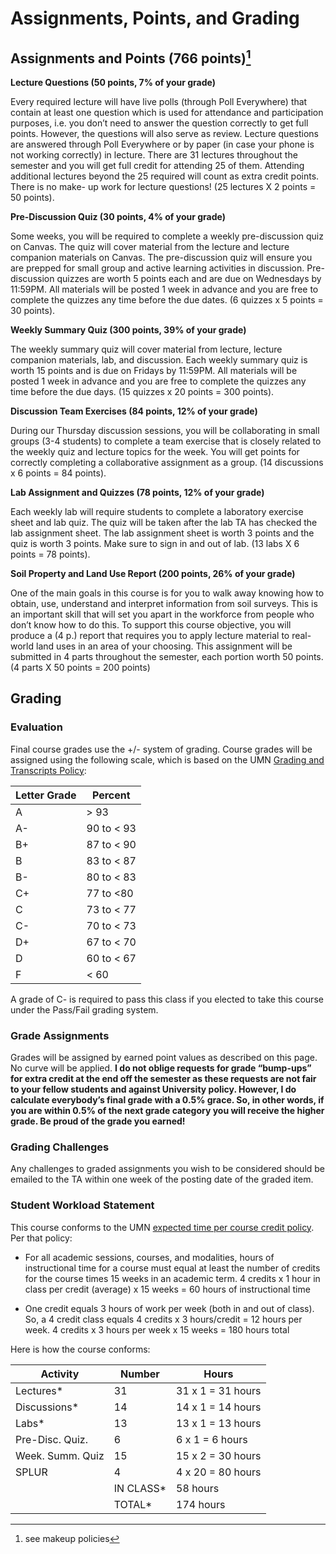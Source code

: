 # Assignments, Points, and Grading {#sec-assignments}

## Assignments and Points (766 points)[^assignments-points-grades-1]

[^assignments-points-grades-1]: see makeup policies

**Lecture Questions (50 points, 7% of your grade)**

Every required lecture will have live polls (through Poll Everywhere) that contain at least one question which is used for attendance and participation purposes, i.e. you don't need to answer the question correctly to get full points. However, the questions will also serve as review. Lecture questions are answered through Poll Everywhere or by paper (in case your phone is not working correctly) in lecture. There are 31 lectures throughout the semester and you will get full credit for attending 25 of them. Attending additional lectures beyond the 25 required will count as extra credit points. There is no make- up work for lecture questions! (25 lectures X 2 points = 50 points).

**Pre-Discussion Quiz (30 points, 4% of your grade)**

Some weeks, you will be required to complete a weekly pre-discussion quiz on Canvas. The quiz will cover material from the lecture and lecture companion materials on Canvas. The pre-discussion quiz will ensure you are prepped for small group and active learning activities in discussion. Pre-discussion quizzes are worth 5 points each and are due on Wednesdays by 11:59PM. All materials will be posted 1 week in advance and you are free to complete the quizzes any time before the due dates. (6 quizzes x 5 points = 30 points).

**Weekly Summary Quiz (300 points, 39% of your grade)**

The weekly summary quiz will cover material from lecture, lecture companion materials, lab, and discussion. Each weekly summary quiz is worth 15 points and is due on Fridays by 11:59PM. All materials will be posted 1 week in advance and you are free to complete the quizzes any time before the due days. (15 quizzes x 20 points = 300 points).

**Discussion Team Exercises (84 points, 12% of your grade)**

During our Thursday discussion sessions, you will be collaborating in small groups (3-4 students) to complete a team exercise that is closely related to the weekly quiz and lecture topics for the week. You will get points for correctly completing a collaborative assignment as a group. (14 discussions x 6 points = 84 points).

**Lab Assignment and Quizzes (78 points, 12% of your grade)**

Each weekly lab will require students to complete a laboratory exercise sheet and lab quiz. The quiz will be taken after the lab TA has checked the lab assignment sheet. The lab assignment sheet is worth 3 points and the quiz is worth 3 points. Make sure to sign in and out of lab. (13 labs X 6 points = 78 points).

**Soil Property and Land Use Report (200 points, 26% of your grade)**

One of the main goals in this course is for you to walk away knowing how to obtain, use, understand and interpret information from soil surveys. This is an important skill that will set you apart in the workforce from people who don't know how to do this. To support this course objective, you will produce a (4 p.) report that requires you to apply lecture material to real-world land uses in an area of your choosing. This assignment will be submitted in 4 parts throughout the semester, each portion worth 50 points. (4 parts X 50 points = 200 points)

## Grading

### Evaluation

Final course grades use the +/- system of grading. Course grades will be assigned using the following scale, which is based on the UMN [Grading and Transcripts Policy](https://policy.umn.edu/education/gradingtranscripts):

| **Letter Grade** | **Percent** |
|------------------|-------------|
| A                | \> 93       |
| A-               | 90 to \< 93 |
| B+               | 87 to \< 90 |
| B                | 83 to \< 87 |
| B-               | 80 to \< 83 |
| C+               | 77 to \<80  |
| C                | 73 to \< 77 |
| C-               | 70 to \< 73 |
| D+               | 67 to \< 70 |
| D                | 60 to \< 67 |
| F                | \< 60       |

::: callout-note
A grade of C- is required to pass this class if you elected to take this course under the Pass/Fail grading system.
:::

### Grade Assignments

Grades will be assigned by earned point values as described on this page. No curve will be applied. **I do not oblige requests for grade "bump-ups" for extra credit at the end off the semester as these requests are not fair to your fellow students and against University policy. However, I do calculate everybody's final grade with a 0.5% grace. So, in other words, if you are within 0.5% of the next grade category you will receive the higher grade. Be proud of the grade you earned!**

### Grading Challenges

Any challenges to graded assignments you wish to be considered should be emailed to the TA within one week of the posting date of the graded item.

### Student Workload Statement
This course conforms to the UMN [expected time per course credit policy](https://policy.umn.edu/education/expectedtimepercredit). Per that policy:

- For all academic sessions, courses, and modalities, hours of instructional time for a course must equal at least the number of credits for the course times 15 weeks in an academic term. 4 credits x 1 hour in class per credit (average) x 15 weeks = 60 hours of instructional time

- One credit equals 3 hours of work per week (both in and out of class). So, a 4 credit class equals 4 credits x 3 hours/credit = 12 hours per week. 4 credits x 3 hours per week  x 15 weeks = 180 hours total

Here is how the course conforms:

|    **Activity**   | **Number** |     **Hours**     |
|-------------------|------------|-------------------|
| Lectures*         | 31         | 31 x 1 = 31 hours |
| Discussions*      | 14         | 14 x 1 = 14 hours |
| Labs*             | 13         | 13 x 1 = 13 hours |
| Pre-Disc. Quiz.   | 6          | 6 x 1 = 6 hours   |
| Week. Summ. Quiz  | 15         | 15 x 2 = 30 hours |
| SPLUR             | 4          | 4 x 20 = 80 hours |
|                   | IN CLASS*  | 58 hours          |
|                   | TOTAL*     | 174 hours         |

